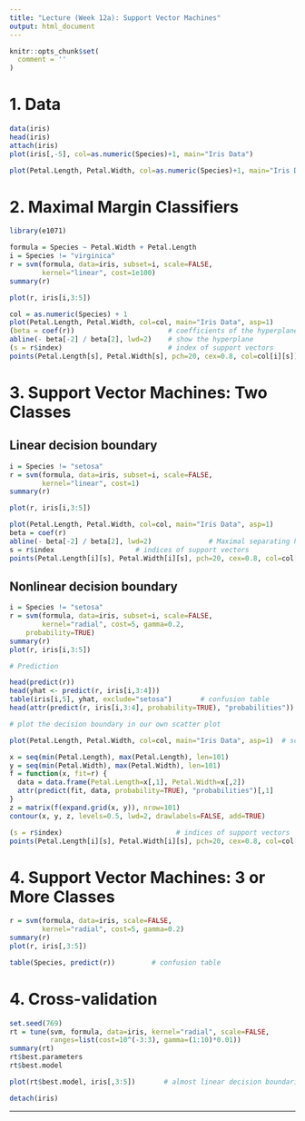 ```yaml
---
title: "Lecture (Week 12a): Support Vector Machines"
output: html_document
---
```


```r
knitr::opts_chunk$set(
  comment = ''
)
```

# 1. Data

```r
data(iris)
head(iris)
attach(iris)
plot(iris[,-5], col=as.numeric(Species)+1, main="Iris Data")
```

```r
plot(Petal.Length, Petal.Width, col=as.numeric(Species)+1, main="Iris Data")
```

# 2. Maximal Margin Classifiers

```r
library(e1071)

formula = Species ~ Petal.Width + Petal.Length
i = Species != "virginica"
r = svm(formula, data=iris, subset=i, scale=FALSE,
        kernel="linear", cost=1e100)
summary(r)

plot(r, iris[i,3:5])

col = as.numeric(Species) + 1
plot(Petal.Length, Petal.Width, col=col, main="Iris Data", asp=1)
(beta = coef(r))                       # coefficients of the hyperplane
abline(- beta[-2] / beta[2], lwd=2)    # show the hyperplane
(s = r$index)                          # index of support vectors
points(Petal.Length[s], Petal.Width[s], pch=20, cex=0.8, col=col[i][s])
```

# 3. Support Vector Machines: Two Classes

## Linear decision boundary

```r
i = Species != "setosa"
r = svm(formula, data=iris, subset=i, scale=FALSE,
        kernel="linear", cost=1)
summary(r)

plot(r, iris[i,3:5])

plot(Petal.Length, Petal.Width, col=col, main="Iris Data", asp=1)
beta = coef(r)
abline(- beta[-2] / beta[2], lwd=2)              # Maximal separating hyperplane
s = r$index                    # indices of support vectors
points(Petal.Length[i][s], Petal.Width[i][s], pch=20, cex=0.8, col=col[i][s])
```

## Nonlinear decision boundary

```r
i = Species != "setosa"
r = svm(formula, data=iris, subset=i, scale=FALSE,
        kernel="radial", cost=5, gamma=0.2,
	probability=TRUE) 
summary(r)
plot(r, iris[i,3:5])
```

```r
# Prediction

head(predict(r))
head(yhat <- predict(r, iris[i,3:4]))
table(iris[i,5], yhat, exclude="setosa")       # confusion table
head(attr(predict(r, iris[i,3:4], probability=TRUE), "probabilities"))

```

```r
# plot the decision boundary in our own scatter plot

plot(Petal.Length, Petal.Width, col=col, main="Iris Data", asp=1)  # scatter plot

x = seq(min(Petal.Length), max(Petal.Length), len=101)
y = seq(min(Petal.Width), max(Petal.Width), len=101)
f = function(x, fit=r) {
  data = data.frame(Petal.Length=x[,1], Petal.Width=x[,2])
  attr(predict(fit, data, probability=TRUE), "probabilities")[,1]
}
z = matrix(f(expand.grid(x, y)), nrow=101)
contour(x, y, z, levels=0.5, lwd=2, drawlabels=FALSE, add=TRUE)             # add decision boundary

(s = r$index)                            # indices of support vectors
points(Petal.Length[i][s], Petal.Width[i][s], pch=20, cex=0.8, col=col[i][s])
```

# 4. Support Vector Machines: 3 or More Classes

```r
r = svm(formula, data=iris, scale=FALSE,
        kernel="radial", cost=5, gamma=0.2) 
summary(r)
plot(r, iris[,3:5])

table(Species, predict(r))         # confusion table
```

# 4. Cross-validation

```r
set.seed(769)
rt = tune(svm, formula, data=iris, kernel="radial", scale=FALSE,
          ranges=list(cost=10^(-3:3), gamma=(1:10)*0.01))
summary(rt)	   
rt$best.parameters
rt$best.model

plot(rt$best.model, iris[,3:5])       # almost linear decision boundaries
```
	  

```r
detach(iris)
```
<hr/>
